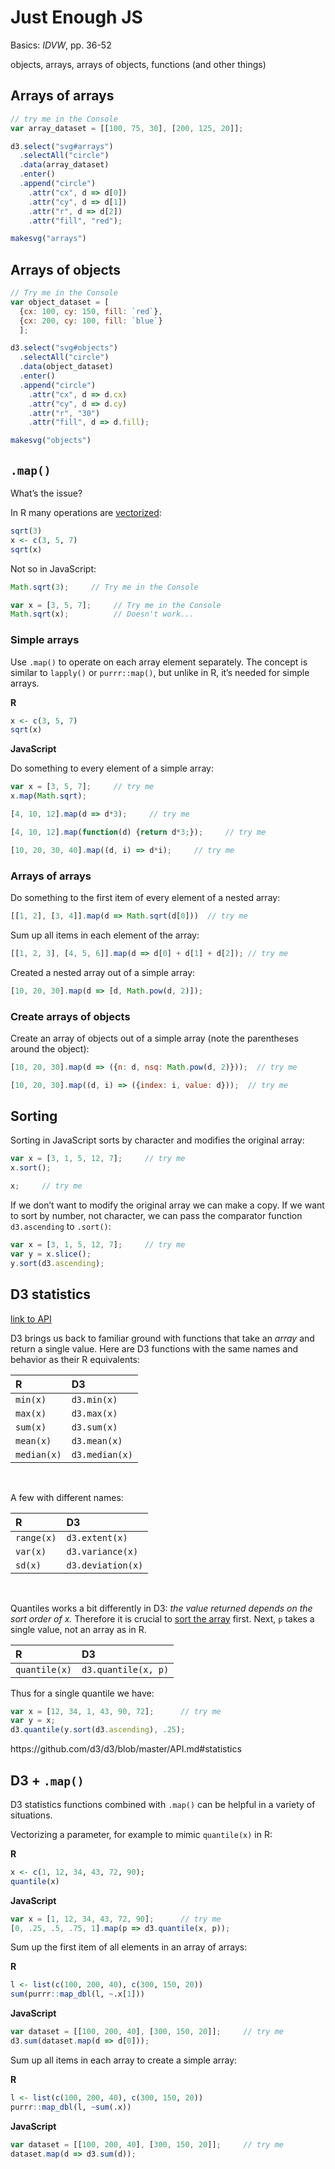 # Just Enough JS <i class="fab fa-js-square"></i>

Basics: *IDVW*, pp. 36-52

objects, arrays, arrays of objects, functions (and other things)

## Arrays of arrays

``` js
// try me in the Console 
var array_dataset = [[100, 75, 30], [200, 125, 20]];

d3.select("svg#arrays")
  .selectAll("circle")
  .data(array_dataset)
  .enter()
  .append("circle")
    .attr("cx", d => d[0])
    .attr("cy", d => d[1])
    .attr("r", d => d[2])
    .attr("fill", "red");
```

```r
makesvg("arrays")
```


## Arrays of objects

``` js
// Try me in the Console
var object_dataset = [
  {cx: 100, cy: 150, fill: `red`},
  {cx: 200, cy: 100, fill: `blue`}
  ];

d3.select("svg#objects")
  .selectAll("circle")
  .data(object_dataset)
  .enter()
  .append("circle")
    .attr("cx", d => d.cx)
    .attr("cy", d => d.cy)
    .attr("r", "30")
    .attr("fill", d => d.fill);
```

```r
makesvg("objects")
```


## `.map()`

What's the issue?

In R many operations are [vectorized](https://bookdown.org/rdpeng/rprogdatascience/vectorized-operations.html){target="_blank"}:

```r
sqrt(3)
x <- c(3, 5, 7)
sqrt(x)
```

Not so in JavaScript:

``` js
Math.sqrt(3);     // Try me in the Console
```

``` js
var x = [3, 5, 7];     // Try me in the Console
Math.sqrt(x);          // Doesn't work...
```

### Simple arrays

Use `.map()` to operate on each array element separately. The concept is similar to `lapply()` or `purrr::map()`, but unlike in R, it's needed for simple arrays.

**R**

```r
x <- c(3, 5, 7)
sqrt(x)
```

**JavaScript**

Do something to every element of a simple array:

``` js
var x = [3, 5, 7];     // try me
x.map(Math.sqrt);
```

``` js
[4, 10, 12].map(d => d*3);     // try me
```

``` js
[4, 10, 12].map(function(d) {return d*3;});     // try me
```

``` js
[10, 20, 30, 40].map((d, i) => d*i);     // try me
```

### Arrays of arrays

Do something to the first item of every element of a nested array:

``` js
[[1, 2], [3, 4]].map(d => Math.sqrt(d[0]))  // try me
```

Sum up all items in each element of the array:

``` js
[[1, 2, 3], [4, 5, 6]].map(d => d[0] + d[1] + d[2]); // try me
```

Created a nested array out of a simple array:

``` js
[10, 20, 30].map(d => [d, Math.pow(d, 2)]);
```

### Create arrays of objects

Create an array of objects out of a simple array (note the parentheses around the object):

``` js
[10, 20, 30].map(d => ({n: d, nsq: Math.pow(d, 2)}));  // try me
```

``` js
[10, 20, 30].map((d, i) => ({index: i, value: d}));  // try me
```

## Sorting

Sorting in JavaScript sorts by character and modifies the original array:

``` js
var x = [3, 1, 5, 12, 7];     // try me
x.sort();
```

``` js
x;     // try me
```

If we don't want to modify the original array we can make a copy. If we want to sort by number, not character, we can pass the comparator function `d3.ascending` to `.sort()`:

``` js
var x = [3, 1, 5, 12, 7];     // try me
var y = x.slice();
y.sort(d3.ascending);
```


## D3 statistics

[link to API](https://github.com/d3/d3-array/blob/v1.2.4/README.md#statistics){target="_blank"}

D3 brings us back to familiar ground with functions that take an *array* and return a single value. Here are D3 functions with the same names and behavior as their R equivalents:


|R|D3|
|:-|:-|
|`min(x)`|`d3.min(x)`|
|`max(x)`|`d3.max(x)`|
|`sum(x)`|`d3.sum(x)`|
|`mean(x)`|`d3.mean(x)`|
|`median(x)`|`d3.median(x)`|

<br>

A few with different names:

|R|D3|
|:-|:-|
|`range(x)`|`d3.extent(x)`|
|`var(x)`|`d3.variance(x)`|
|`sd(x)`|`d3.deviation(x)`|


<br>

Quantiles works a bit differently in D3: *the value returned depends on the sort order of x.* Therefore it is crucial to [sort the array](just-enough-js.html#sorting) first. Next, `p` takes a single value, not an array as in R.


|R|D3|
|:-|:-|
|`quantile(x)`|`d3.quantile(x, p)`|

Thus for a single quantile we have:

``` js
var x = [12, 34, 1, 43, 90, 72];      // try me
var y = x;
d3.quantile(y.sort(d3.ascending), .25);
```


https://github.com/d3/d3/blob/master/API.md#statistics


## D3 + `.map()`

D3 statistics functions combined with `.map()` can be helpful in a variety of situations.

Vectorizing a parameter, for example to mimic `quantile(x)` in R:


**R**

```r
x <- c(1, 12, 34, 43, 72, 90);  
quantile(x)
```


**JavaScript**

``` js
var x = [1, 12, 34, 43, 72, 90];      // try me
[0, .25, .5, .75, 1].map(p => d3.quantile(x, p));
```


Sum up the first item of all elements in an array of arrays:

**R**

```r
l <- list(c(100, 200, 40), c(300, 150, 20))
sum(purrr::map_dbl(l, ~.x[1]))
```

**JavaScript**

``` js
var dataset = [[100, 200, 40], [300, 150, 20]];     // try me
d3.sum(dataset.map(d => d[0]));
```



Sum up all items in each array to create a simple array:

**R**

```r
l <- list(c(100, 200, 40), c(300, 150, 20))
purrr::map_dbl(l, ~sum(.x))
```

**JavaScript**

``` js
var dataset = [[100, 200, 40], [300, 150, 20]];     // try me
dataset.map(d => d3.sum(d));
```

